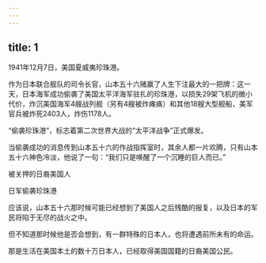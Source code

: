 ```yaml
---
---
---
```

title: 1
---



1941年12月7日，美国夏威夷珍珠港。

作为日本联合舰队的司令长官，山本五十六赌赢了人生下注最大的一把牌：这一天，日本海军成功偷袭了美国太平洋海军驻扎的珍珠港，以损失29架飞机的微小代价，炸沉美国海军4艘战列舰（另有4艘被炸瘫痪）和其他18艘大型舰船，美军官兵被炸死2403人，炸伤1178人。

“偷袭珍珠港”，标志着第二次世界大战的“太平洋战争”正式爆发。

当偷袭成功的消息传到山本五十六的作战指挥室时，其余人都一片欢腾，只有山本五十六神色冷淡，他说了一句：“我们只是唤醒了一个沉睡的巨人而已。”

被关押的日裔美国人



日军偷袭珍珠港



应该说，山本五十六那时候可能已经想到了美国人之后残酷的报复，以及日本的军民将陷于无尽的战火之中。

但不知道那时候他是否会想到，有一群特殊的日本人，也将遭遇前所未有的命运。

那是生活在美国本土的数十万日本人，已经取得美国国籍的日裔美国公民。